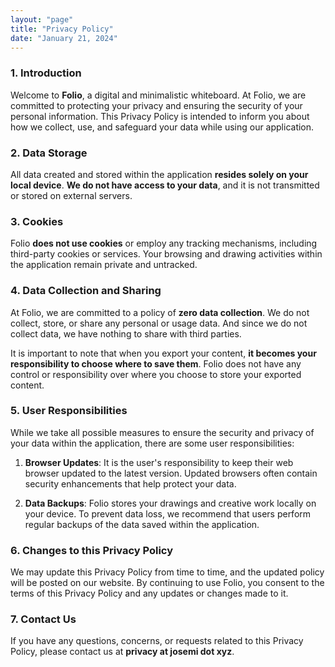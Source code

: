 ```yaml
---
layout: "page"
title: "Privacy Policy"
date: "January 21, 2024"
---
```


### 1. Introduction

Welcome to **Folio**, a digital and minimalistic whiteboard. At Folio, we are committed to protecting your privacy and ensuring the security of your personal information. This Privacy Policy is intended to inform you about how we collect, use, and safeguard your data while using our application.

### 2. Data Storage

All data created and stored within the application **resides solely on your local device**. **We do not have access to your data**, and it is not transmitted or stored on external servers.

### 3. Cookies

Folio **does not use cookies** or employ any tracking mechanisms, including third-party cookies or services. Your browsing and drawing activities within the application remain private and untracked.

### 4. Data Collection and Sharing

At Folio, we are committed to a policy of **zero data collection**. We do not collect, store, or share any personal or usage data. And since we do not collect data, we have nothing to share with third parties.

It is important to note that when you export your content, **it becomes your responsibility to choose where to save them**. Folio does not have any control or responsibility over where you choose to store your exported content.

### 5. User Responsibilities

While we take all possible measures to ensure the security and privacy of your data within the application, there are some user responsibilities:

1. **Browser Updates**: It is the user's responsibility to keep their web browser updated to the latest version. Updated browsers often contain security enhancements that help protect your data.

2. **Data Backups**: Folio stores your drawings and creative work locally on your device. To prevent data loss, we recommend that users perform regular backups of the data saved within the application.

### 6. Changes to this Privacy Policy

We may update this Privacy Policy from time to time, and the updated policy will be posted on our website. By continuing to use Folio, you consent to the terms of this Privacy Policy and any updates or changes made to it.

### 7. Contact Us

If you have any questions, concerns, or requests related to this Privacy Policy, please contact us at **privacy at josemi dot xyz**.
